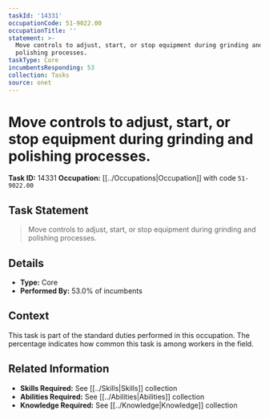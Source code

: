 ```yaml
---
taskId: '14331'
occupationCode: 51-9022.00
occupationTitle: ''
statement: >-
  Move controls to adjust, start, or stop equipment during grinding and
  polishing processes.
taskType: Core
incumbentsResponding: 53
collection: Tasks
source: onet
---
```

# Move controls to adjust, start, or stop equipment during grinding and polishing processes.

**Task ID:** 14331
**Occupation:** [[../Occupations|Occupation]] with code `51-9022.00`

## Task Statement

> Move controls to adjust, start, or stop equipment during grinding and polishing processes.

## Details

- **Type:** Core
- **Performed By:** 53.0% of incumbents

## Context

This task is part of the standard duties performed in this occupation. The percentage indicates how common this task is among workers in the field.

## Related Information

- **Skills Required:** See [[../Skills|Skills]] collection
- **Abilities Required:** See [[../Abilities|Abilities]] collection
- **Knowledge Required:** See [[../Knowledge|Knowledge]] collection
